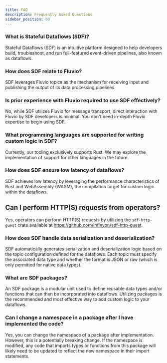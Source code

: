 ```yaml
---
title: FAQ
description: Frequently Asked Questions
sidebar_position: 90
---
```


### What is Stateful Dataflows (SDF)?

Stateful Dataflows (SDF) is an intuitive platform designed to help developers build, troubleshoot, and run full-featured event-driven pipelines, also known as dataflows.

### How does SDF relate to Fluvio?

SDF leverages Fluvio topics as the mechanism for receiving input and publishing the output of its data processing pipelines.

### Is prior experience with Fluvio required to use SDF effectively?

No, while SDF utilizes Fluvio for message transport, direct interaction with Fluvio by SDF developers is minimal. You don't need in-depth Fluvio expertise to begin using SDF.

### What programming languages are supported for writing custom logic in SDF?

Currently, our tooling exclusively supports Rust. We may explore the implementation of support for other languages in the future.

### How does SDF ensure low latency of dataflows?

SDF achieves low latency by leveraging the performance characteristics of Rust and WebAssembly (WASM), the compilation target for custom logic within the dataflows.

## Can I perform HTTP(S) requests from operators?

Yes, operators can perform HTTP(S) requests by utilizing the `sdf-http-guest` crate available at https://github.com/infinyon/sdf-http-guest.

### How does SDF handle data serialization and deserialization?

SDF automatically generates serialization and deserialization logic based on the topic configuration defined for the dataflows. Each topic must specify the associated data type and whether the format is JSON or raw (which is only permitted for native data types).

### What are SDF packages?

An SDF package is a modular unit used to define reusable data types and/or functions that can then be incorporated into dataflows. Utilizing packages is the recommended and most effective way to add custom logic to your dataflows.

### Can I change a namespace in a package after I have implemented the code?

Yes, you can change the namespace of a package after implementation. However, this is a potentially breaking change. If the namespace is modified, any code that imports types or functions from this package will likely need to be updated to reflect the new namespace in their import statements.